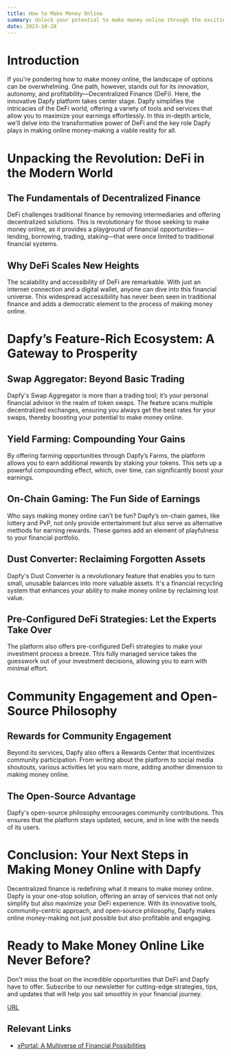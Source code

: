 ```yaml
---
title: How to Make Money Online
summary: Unlock your potential to make money online through the exciting world of decentralized finance. Dapfy offers you the tools, strategies, and community to succeed.
date: 2023-10-28
---
```


# Introduction

If you're pondering how to make money online, the landscape of options can be overwhelming. One path, however, stands out for its innovation, autonomy, and profitability—Decentralized Finance (DeFi). Here, the innovative Dapfy platform takes center stage. Dapfy simplifies the intricacies of the DeFi world, offering a variety of tools and services that allow you to maximize your earnings effortlessly. In this in-depth article, we'll delve into the transformative power of DeFi and the key role Dapfy plays in making online money-making a viable reality for all.

# Unpacking the Revolution: DeFi in the Modern World

## The Fundamentals of Decentralized Finance

DeFi challenges traditional finance by removing intermediaries and offering decentralized solutions. This is revolutionary for those seeking to make money online, as it provides a playground of financial opportunities—lending, borrowing, trading, staking—that were once limited to traditional financial systems.

## Why DeFi Scales New Heights

The scalability and accessibility of DeFi are remarkable. With just an internet connection and a digital wallet, anyone can dive into this financial universe. This widespread accessibility has never been seen in traditional finance and adds a democratic element to the process of making money online.

# Dapfy’s Feature-Rich Ecosystem: A Gateway to Prosperity

## Swap Aggregator: Beyond Basic Trading

Dapfy's Swap Aggregator is more than a trading tool; it’s your personal financial advisor in the realm of token swaps. The feature scans multiple decentralized exchanges, ensuring you always get the best rates for your swaps, thereby boosting your potential to make money online.

## Yield Farming: Compounding Your Gains

By offering farming opportunities through Dapfy’s Farms, the platform allows you to earn additional rewards by staking your tokens. This sets up a powerful compounding effect, which, over time, can significantly boost your earnings.

## On-Chain Gaming: The Fun Side of Earnings

Who says making money online can't be fun? Dapfy’s on-chain games, like lottery and PvP, not only provide entertainment but also serve as alternative methods for earning rewards. These games add an element of playfulness to your financial portfolio.

## Dust Converter: Reclaiming Forgotten Assets

Dapfy's Dust Converter is a revolutionary feature that enables you to turn small, unusable balances into more valuable assets. It's a financial recycling system that enhances your ability to make money online by reclaiming lost value.

## Pre-Configured DeFi Strategies: Let the Experts Take Over

The platform also offers pre-configured DeFi strategies to make your investment process a breeze. This fully managed service takes the guesswork out of your investment decisions, allowing you to earn with minimal effort.

# Community Engagement and Open-Source Philosophy

## Rewards for Community Engagement

Beyond its services, Dapfy also offers a Rewards Center that incentivizes community participation. From writing about the platform to social media shoutouts, various activities let you earn more, adding another dimension to making money online.

## The Open-Source Advantage

Dapfy's open-source philosophy encourages community contributions. This ensures that the platform stays updated, secure, and in line with the needs of its users.

# Conclusion: Your Next Steps in Making Money Online with Dapfy

Decentralized finance is redefining what it means to make money online. Dapfy is your one-stop solution, offering an array of services that not only simplify but also maximize your DeFi experience. With its innovative tools, community-centric approach, and open-source philosophy, Dapfy makes online money-making not just possible but also profitable and engaging.

# Ready to Make Money Online Like Never Before?

Don't miss the boat on the incredible opportunities that DeFi and Dapfy have to offer. Subscribe to our newsletter for cutting-edge strategies, tips, and updates that will help you sail smoothly in your financial journey.

[URL](https://dapfy.com/blog/explore-making-money-online-with-defi-and-dapfy)

## Relevant Links

- [xPortal: A Multiverse of Financial Possibilities](#)
